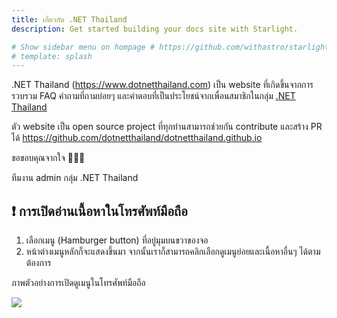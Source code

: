 ```yaml
---
title: เกี่ยวกับ .NET Thailand
description: Get started building your docs site with Starlight.

# Show sidebar menu on hompage # https://github.com/withastro/starlight/issues/703
# template: splash
---
```



.NET Thailand (https://www.dotnetthailand.com) เป็น website ที่เกิดขึ้นจากการรวบรวม FAQ คำถามที่ถามบ่อยๆ
และคำตอบที่เป็นประโยชน์จากเพื่อนสมาชิกในกลุ่ม [.NET Thailand](https://www.facebook.com/groups/dotnetthailand)

ตัว website เป็น open source project ที่ทุกท่านสามารถช่วยกัน contribute
และสร้าง PR ได้ https://github.com/dotnetthailand/dotnetthailand.github.io

ขอขอบคุณจากใจ 🙏🙏🙏

ทีมงาน admin กลุ่ม .NET Thailand

## ❗ การเปิดอ่านเนื้อหาในโทรศัพท์มือถือ

1. เลือกเมนู (Hamburger button) ที่อยู่มุมบนขวาของจอ
2. หน้าต่างเมนูหลักก็จะแสดงขึ้นมา จากนั้นเราก็สามารถคลิกเลือกดูเมนูย่อยและเนื้อหาอื่นๆ ได้ตามต้องการ

ภาพตัวอย่างการเปิดดูเมนูในโทรศัพท์มือถือ

![](images/website-menu-on-mobile.jpg)

<FallingSnow client:only="react" />
